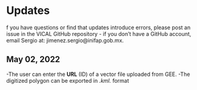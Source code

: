 # Updates
f you have questions or find that updates introduce errors, please post an issue in the VICAL GitHub repository - if you don’t have a GitHub account, email Sergio at: jimenez.sergio@inifap.gob.mx.

## May 02, 2022

-The user can enter the **URL** (ID) of a vector file uploaded from GEE.
-The digitized polygon can be exported in _.kml._ format

